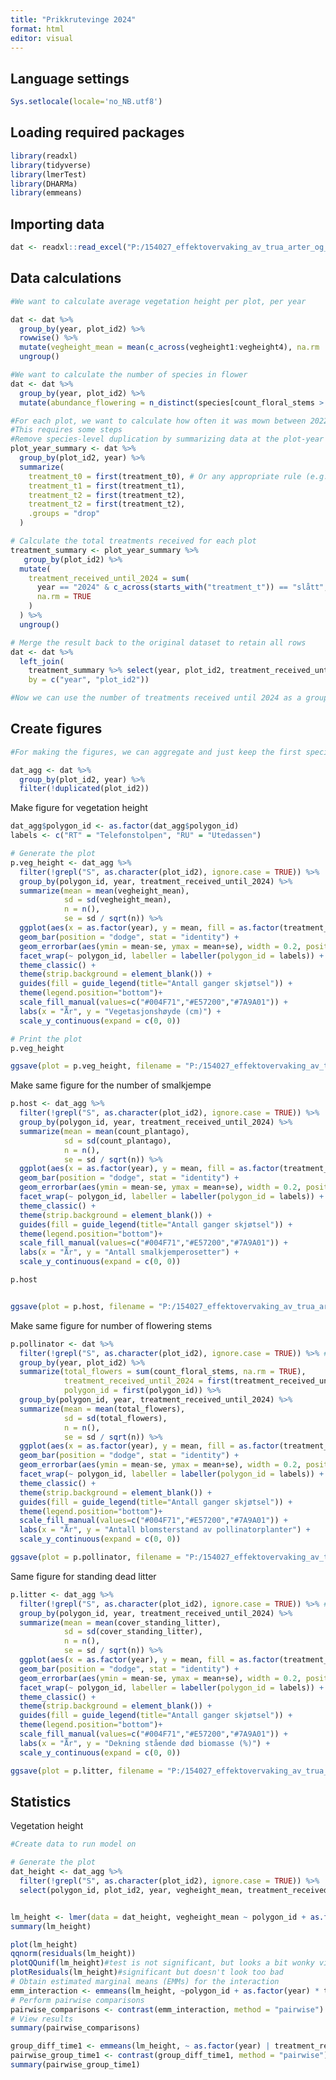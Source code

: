 ```yaml
---
title: "Prikkrutevinge 2024"
format: html
editor: visual
---
```


## Language settings

```r
Sys.setlocale(locale='no_NB.utf8')
```

## Loading required packages

```r
library(readxl)
library(tidyverse)
library(lmerTest)
library(DHARMa)
library(emmeans)
```

## Importing data

```r

dat <- readxl::read_excel("P:/154027_effektovervaking_av_trua_arter_og_naturtyper_2024/07 Prikkrutevinge/Effektovervaaking_prikkrutevinge/Data/Effekt_prikkrutevinge_2024_cleaned.xlsx")

```

## Data calculations

```r
#We want to calculate average vegetation height per plot, per year

dat <- dat %>% 
  group_by(year, plot_id2) %>% 
  rowwise() %>%
  mutate(vegheight_mean = mean(c_across(vegheight1:vegheight4), na.rm  = TRUE)) %>%
  ungroup() 

#We want to calculate the number of species in flower
dat <- dat %>% 
  group_by(year, plot_id2) %>%
  mutate(abundance_flowering = n_distinct(species[count_floral_stems > 0]))

#For each plot, we want to calculate how often it was mown between 2022 and 2024. 
#This requires some steps
#Remove species-level duplication by summarizing data at the plot-year level
plot_year_summary <- dat %>%
  group_by(plot_id2, year) %>%
  summarize(
    treatment_t0 = first(treatment_t0), # Or any appropriate rule (e.g., unique())
    treatment_t1 = first(treatment_t1),
    treatment_t2 = first(treatment_t2),
    treatment_t2 = first(treatment_t2),
    .groups = "drop"
  )

# Calculate the total treatments received for each plot
treatment_summary <- plot_year_summary %>%
   group_by(plot_id2) %>%
  mutate(
    treatment_received_until_2024 = sum(
      year == "2024" & c_across(starts_with("treatment_t")) == "slått",
      na.rm = TRUE
    )
  ) %>%
  ungroup()

# Merge the result back to the original dataset to retain all rows
dat <- dat %>%
  left_join(
    treatment_summary %>% select(year, plot_id2, treatment_received_until_2024),
    by = c("year", "plot_id2"))

#Now we can use the number of treatments received until 2024 as a grouping variable in figures. 
```

## Create figures

```r
#For making the figures, we can aggregate and just keep the first species

dat_agg <- dat %>% 
  group_by(plot_id2, year) %>% 
  filter(!duplicated(plot_id2))

```

Make figure for vegetation height

```r

dat_agg$polygon_id <- as.factor(dat_agg$polygon_id)
labels <- c("RT" = "Telefonstolpen", "RU" = "Utedassen")

# Generate the plot
p.veg_height <- dat_agg %>% 
  filter(!grepl("S", as.character(plot_id2), ignore.case = TRUE)) %>%
  group_by(polygon_id, year, treatment_received_until_2024) %>% 
  summarize(mean = mean(vegheight_mean), 
            sd = sd(vegheight_mean),
            n = n(),
            se = sd / sqrt(n)) %>% 
  ggplot(aes(x = as.factor(year), y = mean, fill = as.factor(treatment_received_until_2024))) +
  geom_bar(position = "dodge", stat = "identity") +
  geom_errorbar(aes(ymin = mean-se, ymax = mean+se), width = 0.2, position = position_dodge(width=0.9)) +
  facet_wrap(~ polygon_id, labeller = labeller(polygon_id = labels)) +  # Apply custom labels
  theme_classic() +
  theme(strip.background = element_blank()) +
  guides(fill = guide_legend(title="Antall ganger skjøtsel")) +
  theme(legend.position="bottom")+
  scale_fill_manual(values=c("#004F71","#E57200","#7A9A01")) +
  labs(x = "År", y = "Vegetasjonshøyde (cm)") +
  scale_y_continuous(expand = c(0, 0))

# Print the plot
p.veg_height

ggsave(plot = p.veg_height, filename = "P:/154027_effektovervaking_av_trua_arter_og_naturtyper_2024/07 Prikkrutevinge/Effektovervaaking_prikkrutevinge/Output/prikkrutevinge_veg_height.jpeg", width = 21, height = 14, units = "cm")
```

Make same figure for the number of smalkjempe

```r

p.host <- dat_agg %>% 
  filter(!grepl("S", as.character(plot_id2), ignore.case = TRUE)) %>%
  group_by(polygon_id, year, treatment_received_until_2024) %>%
  summarize(mean = mean(count_plantago), 
            sd = sd(count_plantago),
            n = n(),
            se = sd / sqrt(n)) %>% 
  ggplot(aes(x = as.factor(year), y = mean, fill = as.factor(treatment_received_until_2024))) +
  geom_bar(position = "dodge", stat = "identity") +
  geom_errorbar(aes(ymin = mean-se, ymax = mean+se), width = 0.2, position = position_dodge(width=0.9)) +
  facet_wrap(~ polygon_id, labeller = labeller(polygon_id = labels)) +  # Apply custom labels
  theme_classic() +
  theme(strip.background = element_blank()) +
  guides(fill = guide_legend(title="Antall ganger skjøtsel")) +
  theme(legend.position="bottom")+
  scale_fill_manual(values=c("#004F71","#E57200","#7A9A01")) +
  labs(x = "År", y = "Antall smalkjemperosetter") +
  scale_y_continuous(expand = c(0, 0))

p.host


ggsave(plot = p.host, filename = "P:/154027_effektovervaking_av_trua_arter_og_naturtyper_2024/07 Prikkrutevinge/Effektovervaaking_prikkrutevinge/Output/prikkrutevinge_smalkjemperosetter.jpeg", width = 21, height = 14, units = "cm")
```

Make same figure for number of flowering stems

```r

p.pollinator <- dat %>% 
  filter(!grepl("S", as.character(plot_id2), ignore.case = TRUE)) %>% #Remove spinn ruter
  group_by(year, plot_id2) %>% 
  summarize(total_flowers = sum(count_floral_stems, na.rm = TRUE), 
            treatment_received_until_2024 = first(treatment_received_until_2024), 
            polygon_id = first(polygon_id)) %>% 
  group_by(polygon_id, year, treatment_received_until_2024) %>% 
  summarize(mean = mean(total_flowers), 
            sd = sd(total_flowers),
            n = n(),
            se = sd / sqrt(n)) %>% 
  ggplot(aes(x = as.factor(year), y = mean, fill = as.factor(treatment_received_until_2024))) +
  geom_bar(position = "dodge", stat = "identity") +
  geom_errorbar(aes(ymin = mean-se, ymax = mean+se), width = 0.2, position = position_dodge(width=0.9)) +
  facet_wrap(~ polygon_id, labeller = labeller(polygon_id = labels)) +  # Apply custom labels
  theme_classic() +
  theme(strip.background = element_blank()) +
  guides(fill = guide_legend(title="Antall ganger skjøtsel")) +
  theme(legend.position="bottom")+
  scale_fill_manual(values=c("#004F71","#E57200","#7A9A01")) +
  labs(x = "År", y = "Antall blomsterstand av pollinatorplanter") +
  scale_y_continuous(expand = c(0, 0))

ggsave(plot = p.pollinator, filename = "P:/154027_effektovervaking_av_trua_arter_og_naturtyper_2024/07 Prikkrutevinge/Effektovervaaking_prikkrutevinge/Output/prikkrutevinge_pollinator_planter.jpeg", width = 21, height = 14, units = "cm")


```

Same figure for standing dead litter

```r
p.litter <- dat_agg %>% 
  filter(!grepl("S", as.character(plot_id2), ignore.case = TRUE)) %>% #Remove spinn ruter
  group_by(polygon_id, year, treatment_received_until_2024) %>% 
  summarize(mean = mean(cover_standing_litter), 
            sd = sd(cover_standing_litter),
            n = n(),
            se = sd / sqrt(n)) %>% 
  ggplot(aes(x = as.factor(year), y = mean, fill = as.factor(treatment_received_until_2024))) +
  geom_bar(position = "dodge", stat = "identity") +
  geom_errorbar(aes(ymin = mean-se, ymax = mean+se), width = 0.2, position = position_dodge(width=0.9)) +
  facet_wrap(~ polygon_id, labeller = labeller(polygon_id = labels)) +  # Apply custom labels
  theme_classic() +
  theme(strip.background = element_blank()) +
  guides(fill = guide_legend(title="Antall ganger skjøtsel")) +
  theme(legend.position="bottom")+
  scale_fill_manual(values=c("#004F71","#E57200","#7A9A01")) +
  labs(x = "År", y = "Dekning stående død biomasse (%)") +
  scale_y_continuous(expand = c(0, 0))

ggsave(plot = p.litter, filename = "P:/154027_effektovervaking_av_trua_arter_og_naturtyper_2024/07 Prikkrutevinge/Effektovervaaking_prikkrutevinge/Output/prikkrutevinge_standing_litter.jpeg", width = 21, height = 14, units = "cm")

```

## Statistics

Vegetation height

```r
#Create data to run model on

# Generate the plot
dat_height <- dat_agg %>% 
  filter(!grepl("S", as.character(plot_id2), ignore.case = TRUE)) %>% 
  select(polygon_id, plot_id2, year, vegheight_mean, treatment_received_until_2024)


lm_height <- lmer(data = dat_height, vegheight_mean ~ polygon_id + as.factor(year) * treatment_received_until_2024 + (1| plot_id2))
summary(lm_height)

plot(lm_height)
qqnorm(residuals(lm_height))
plotQQunif(lm_height)#test is not significant, but looks a bit wonky visually
plotResiduals(lm_height)#significant but doesn't look too bad
# Obtain estimated marginal means (EMMs) for the interaction
emm_interaction <- emmeans(lm_height, ~polygon_id + as.factor(year) * treatment_received_until_2024)
# Perform pairwise comparisons
pairwise_comparisons <- contrast(emm_interaction, method = "pairwise")
# View results
summary(pairwise_comparisons)

group_diff_time1 <- emmeans(lm_height, ~ as.factor(year) | treatment_received_until_2024)
pairwise_group_time1 <- contrast(group_diff_time1, method = "pairwise")
summary(pairwise_group_time1)

```
